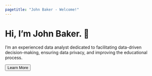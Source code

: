 ```yaml
---
pagetitle: "John Baker - Welcome!"
---
```

<h1>Hi, I'm <span class="gradient_text">John Baker</span>. 👋 </h1>
<p>I'm an experienced data analyst dedicated to facilitating data-driven decision-making, ensuring data privacy, and improving the educational process.</p>
<p><a href="about.qmd" title="Learn More"><button type="button" class="btn btn-primary btn-lg">Learn More</button></a></p>

